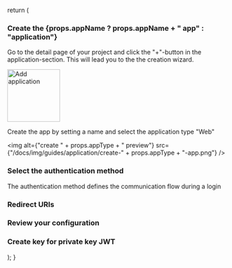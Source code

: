
  return (
    <div>
      <h3>
        Create the {props.appName ? props.appName + " app" : "application"}
      </h3>
      <p>
        Go to the detail page of your project and click the "+"-button in the
        application-section. This will lead you to the the creation wizard.
      </p>
      <img
        alt="Add application"
        src="/docs/img/guides/console/addapplication.png"
        width="120px"
      />
      <p>
        Create the app by setting a name and select the application type "Web"
      </p>
      <img
        alt={"create " + props.appType + " preview"}
        src={"/docs/img/guides/application/create-" + props.appType + "-app.png"}
      />
      <h3>Select the authentication method</h3>
      <p>
        The authentication method defines the communication flow during a login
      </p>
      <AuthType appType={props.appType} authType={props.authType} />
      <h3>Redirect URIs</h3>
      <RedirectURIs
        appType={props.appType}
        redirectURI={props.redirectURI}
        postLogoutURI={props.postLogoutURI}
      />
      <h3>Review your configuration</h3>
      <ReviewConfig appType={props.appType} authType={props.authType} />
      <h3>Create key for private key JWT</h3>
      <GenerateKey appType={props.appType} authType={props.authType} />
    </div>
  );
}
